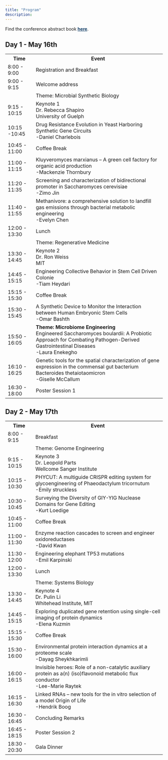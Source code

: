 ```yaml
---
title: "Program"
description: 
---
```


<div class="center-text">
  Find the conference abstract book <a href="path_to/SynBio Abstract Book.pdf"style="color: #133E67; font-weight: bold;"> here</a>.
  
</div>

<h2>Day 1 - May 16th</h2>
<div class="day-planner">
  <table>
    <tr>
      <th>Time</th>
      <th>Event</th>
    </tr>
    <tr class="food">
      <td>8:00 - 9:00</td>
      <td>Registration and Breakfast</td>
    </tr>
    <tr class="misc">
      <td>9:00 - 9:15</td>
      <td>Welcome address</td>
    </tr>
     <tr class="keynote1">
      <td></td>
      <td class="session-title">Theme: Microbial Synthetic Biology</td>
    </tr>
    <tr class="keynote1">
      <td>9:15 - 10:15</td>
      <td class="session-title">Keynote 1<br>Dr. Rebecca Shapiro<br>University of Guelph</td>
    </tr>
    <tr class="oral1">
      <td>10:15 -10:45</td>
      <td>Drug Resistance Evolution in Yeast Harboring Synthetic Gene Circuits<br>-Daniel Charlebois</td>
    </tr>
    <tr class="break">
      <td>10:45 - 11:00</td>
      <td>Coffee Break</td>
    </tr>
    <tr class="oral1">
      <td>11:00 - 11:15</td>
      <td>Kluyveromyces marxianus – A green cell factory for organic acid production<br>-Mackenzie Thornbury
		</td>
    </tr>
    <tr class="oral1">
      <td>11:20 - 11:35</td>
      <td>Screening and characterization of bidirectional promoter in Saccharomyces cerevisiae<br>-Zimo Jin</td>
    </tr>
    <tr class="oral1">
      <td>11:40 - 11:55</td>
      <td>Methanivore: a comprehensive solution to landfill gas emissions through bacterial metabolic engineering<br>-Evelyn Chen</td>
    </tr>
    <tr class="food">
      <td>12:00 - 13:30</td>
      <td>Lunch</td>
    </tr>
    <tr class="keynote2">
      <td></td>
      <td class="session-title">Theme: Regenerative Medicine</td>
    </tr>
    <tr class="keynote2">
      <td>13:30 - 14:45</td>
      <td class="session-title">Keynote 2<br>Dr. Ron Weiss<br>MIT</td>
    </tr>
    <tr class="oral2">
      <td>14:45 - 15:15</td>
      <td>Engineering Collective Behavior in Stem Cell Driven Colonie<br>-Tiam Heydari</td>
    </tr>
    <tr class="break">
      <td>15:15 - 15:30</td>
      <td>Coffee Break</td>
    </tr>
    <tr class="oral2">
      <td>15:30 - 15:45</td>
      <td>A Synthetic Device to Monitor the Interaction between Human Embryonic Stem Cells<br>-Omar Bashth</td>
    </tr>
    <tr class="oral5">
      <td>15:50 - 16:05</td>
      <td><strong>Theme: Microbiome Engineering</strong><br>Engineered Saccharomyces boulardii: A Probiotic Approach for Combating Pathogen-Derived Gastrointestinal Diseases<br>-Laura Enekegho</td>
    </tr>
    <tr class="oral5">
      <td>16:10 - 16:25</td>
      <td>Genetic tools for the spatial characterization of gene expression in the commensal gut bacterium Bacteroides thetaiotaomicron<br>-Giselle McCallum</td>
    </tr>
    <tr class="poster">
      <td>16:30 - 18:00</td>
      <td>Poster Session 1</td>
    </tr>
  </table>
</div>


<h2>Day 2 - May 17th</h2>
<div class="day-planner">
  <table>
    <tr>
      <th>Time</th>
      <th>Event</th>
    </tr>
    <tr class="food">
      <td>8:00 - 9:15</td>
      <td>Breakfast</td>
    </tr>
    <tr class="keynote3">
      <td></td>
      <td class="session-title">Theme: Genome Engineering</td>
    </tr>
    <tr class="keynote3">
      <td>9:15 - 10:15</td>
      <td class="session-title">Keynote 3<br>Dr. Leopold Parts<br>Wellcome Sanger Institute</td>
    </tr>
    <tr class="oral3">
      <td>10:15 - 10:30</td>
      <td>PHYCUT: A multiguide CRISPR editing system for glycoengineering of Phaeodactylum tricornutum<br>-Emily struckless</td>
    </tr>
    <tr class="oral3">
      <td>10:30 - 10:45</td>
      <td>Surveying the Diversity of GIY-YIG Nuclease Domains for Gene Editing<br>-Kurt Loedige</td>
    </tr>
    <tr class="break">
      <td>10:45 - 11:00</td>
      <td>Coffee Break</td>
    </tr>
    <tr class="oral3">
      <td>11:00 - 11:30</td>
      <td>Enzyme reaction cascades to screen and engineer oxidoreductases<br>-David Kwan</td>
    </tr>
    <tr class="oral3">
      <td>11:30 - 12:00</td>
      <td>Engineering elephant TP53 mutations<br>-Emil Karpinski</td>
    </tr>
    <tr class="food">
      <td>12:00 - 13:30</td>
      <td>Lunch</td>
    </tr>
    <tr class="keynote4">
      <td></td>
      <td class="session-title">Theme: Systems Biology</td>
    </tr>
    <tr class="keynote4">
      <td>13:30 - 14:45</td>
      <td class="session-title">Keynote 4<br>Dr. Pulin Li<br>Whitehead Institute, MIT</td>
    </tr>
    <tr class="oral4">
      <td>14:45 - 15:15</td>
      <td>Exploring duplicated gene retention using single-cell imaging of protein dynamics<br>-Elena Kuzmin</td>
    </tr>
    <tr class="break">
      <td>15:15 - 15:30</td>
      <td>Coffee Break</td>
    </tr>
    <tr class="oral4">
      <td>15:30 - 16:00</td>
      <td>Environmental protein interaction dynamics at a proteome scale<br>-Dayag Sheykhkarimli</td>
    </tr>
    <tr class="oral4">
      <td>16:00 - 16:15</td>
      <td>Invisible heroes: Role of a non-catalytic auxiliary protein as a(n) (iso)flavonoid metabolic flux conductor<br>-Lee-Marie Raytek</td>
    </tr>
    <tr class="oral4">
      <td>16:15 - 16:30</td>
      <td>Linked RNAs – new tools for the in vitro selection of a model Origin of Life<br>-Hendrik Boog</td>
    </tr>
    <tr class="misc">
      <td>16:30 - 16:45</td>
      <td>Concluding Remarks</td>
    </tr>
    <tr class="poster">
      <td>16:45 - 18:15</td>
      <td>Poster Session 2</td>
    </tr>
    <tr class="food">
      <td>18:30 - 20:30</td>
      <td>Gala Dinner</td>
    </tr>
  </table>
</div>